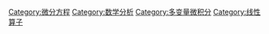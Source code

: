 [[Category:微分方程|Category:微分方程]]
[[Category:数学分析|Category:数学分析]]
[[Category:多变量微积分|Category:多变量微积分]]
[[Category:线性算子|Category:线性算子]]